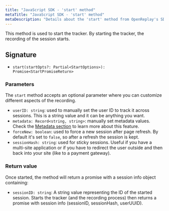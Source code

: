 ```yaml
---
title: "JavaScript SDK - 'start' method"
metaTitle: "JavaScript SDK - 'start' method"
metaDescription: "Details about the 'start' method from OpenReplay's SDK"
---
```


This method is used to start the tracker. 
By starting the tracker, the recording of the session starts.

## Signature
- `start(startOpts?: Partial<StartOptions>): Promise<StartPromiseReturn>`

### Parameters
The `start` method accepts an optional parameter where you can customize different aspects of the recording.

- `userID: string`: used to manually set the user ID to track it across sessions. This is a string value and it can be anything you want.
- `metadata: Record<string, string>`: manually set metadata values. Check the [Metadata section](/installation/metadata/) to learn more about this feature.
- `forceNew: boolean`: used to force a new session after page refresh. By default it's set to `false`, so after a refresh the session is kept.
- `sessionHash: string`: used for sticky sessions. Useful if you have a multi-site application or if you have to redirect the user outside and then back into your site (like to a payment gateway).

### Return value
Once started, the method will return a promise with a session info object containing:

- `sessionID: string`: A string value representing the ID of the started session.
Starts the tracker (and the recording process) then returns a promise with session info (sessionID, sessionHash, userUUID).




